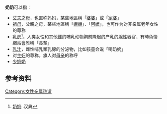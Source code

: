 {{Otheruse|嬷嬷}}
{{wiktionarypar|奶奶}}
'''奶奶'''可以指：
*[[丈夫|丈夫]]之[[母|母]]，也直称妈妈，某些地區稱「[[婆婆|婆婆]]」或「[[家婆|家婆]]」
*[[祖母|祖母]]，父親之母，某些地區稱「[[嫲嫲|嫲嫲]]」、「[[阿嬤|阿嬤]]」，也可作为对非亲属老年女性的尊称
*[[乳房|乳房]]<ref>[https://www.zdic.net/hans/奶奶 奶奶] {{Wayback|url=https://www.zdic.net/hans/%E5%A5%B6%E5%A5%B6 |date=20190813212447 }}.汉典</ref>，人类女性和其他雌的哺乳动物胸前隆起的产乳的腺性器官，有時色情網站會雅稱「長輩」
*[[乳汁|乳汁]]，雌性哺乳類乳腺的分泌物，比如孩童会说「喝奶奶」
*对[[主妇|主妇]]的尊称。旗人对[[母亲|母亲]]的称呼
*[[wikt:少奶奶|少奶奶]]

==参考资料==
{{Reflist}}

{{disambig|Cat=二字中國相關消歧義}}
[[Category:女性亲属称谓|Category:女性亲属称谓]]